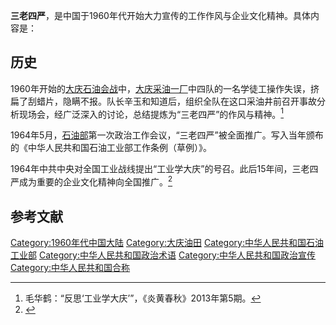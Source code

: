 '''三老四严'''，是中国于1960年代开始大力宣传的工作作风与企业文化精神。具体内容是：

{{Cquote|当老实人，说老实话，办老实事；严格的要求、严密的组织、严肃的态度、严明的纪律。|}}

==历史==
1960年开始的[[大庆石油会战|大庆石油会战]]中，[[大庆油田采油一厂|大庆采油一厂]]中四队的一名学徒工操作失误，挤扁了刮蜡片，隐瞒不报。队长辛玉和知道后，组织全队在这口采油井前召开事故分析现场会，经广泛深入的讨论，总结提炼为“三老四严”的作风与精神。<ref>毛华鹤：“反思‘工业学大庆’”，《炎黄春秋》2013年第5期。</ref>

1964年5月，[[中华人民共和国石油工业部|石油部]]第一次政治工作会议，“三老四严”被全面推广。写入当年颁布的《中华人民共和国石油工业部工作条例（草例）》。 
 
1964年中共中央对全国工业战线提出“工业学大庆”的号召。此后15年间，三老四严成为重要的企业文化精神向全国推广。<ref>{{Cite web |url=http://news.cnpc.com.cn/system/2009/07/06/001245903.shtml |title=中石油新闻中心：“工业学大庆”：一面始终高扬的旗帜  |accessdate=2014-11-07 |archive-date=2014-11-07 |archive-url=https://web.archive.org/web/20141107113043/http://news.cnpc.com.cn/system/2009/07/06/001245903.shtml |dead-url=no }}</ref>

== 参考文献 ==
{{Reflist|30em}}

[[Category:1960年代中国大陆|Category:1960年代中国大陆]] 
[[Category:大庆油田|Category:大庆油田]]
[[Category:中华人民共和国石油工业部|Category:中华人民共和国石油工业部]]
[[Category:中华人民共和国政治术语|Category:中华人民共和国政治术语]]
[[Category:中华人民共和国政治宣传|Category:中华人民共和国政治宣传]]
[[Category:中华人民共和国合称|Category:中华人民共和国合称]]